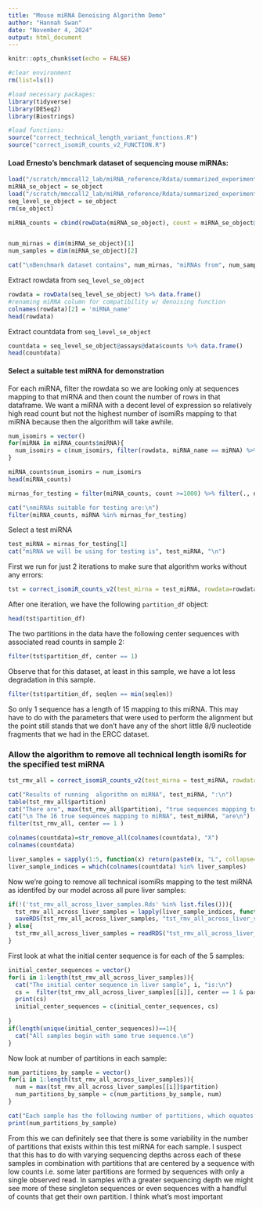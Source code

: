 ```yaml
---
title: "Mouse miRNA Denoising Algorithm Demo"
author: "Hannah Swan"
date: "November 4, 2024"
output: html_document
---
```


```r
knitr::opts_chunk$set(echo = FALSE)
```

```r
#clear environment
rm(list=ls())

```

```r
#load necessary packages:
library(tidyverse)
library(DESeq2)
library(Biostrings)

#load functions:
source("correct_technical_length_variant_functions.R")
source("correct_isomiR_counts_v2_FUNCTION.R")
```

#### Load Ernesto's benchmark dataset of sequencing mouse miRNAs:
```r
load("/scratch/mmccall2_lab/miRNA_reference/Rdata/summarized_experiment_miRNA.RData")
miRNA_se_object = se_object
load("/scratch/mmccall2_lab/miRNA_reference/Rdata/summarized_experiment_isomiR.RData")
seq_level_se_object = se_object
rm(se_object)

miRNA_counts = cbind(rowData(miRNA_se_object), count = miRNA_se_object@assays@data$counts[,"1L"]) %>% data.frame()


num_mirnas = dim(miRNA_se_object)[1]
num_samples = dim(miRNA_se_object)[2]

cat("\nBenchmark dataset contains", num_mirnas, "miRNAs from", num_samples, "samples.\n")

```

Extract rowdata from `seq_level_se_object`
```r
rowdata = rowData(seq_level_se_object) %>% data.frame()
#renaming miRNA column for compatibility w/ denoising function 
colnames(rowdata)[2] = 'miRNA_name'
head(rowdata)
```

Extract countdata from `seq_level_se_object`
```r
countdata = seq_level_se_object@assays@data$counts %>% data.frame()
head(countdata)

```

#### Select a suitable test miRNA for demonstration 
For each miRNA, filter the rowdata so we are looking only at sequences mapping to that miRNA and then count the number of rows in that dataframe. We want a miRNA with a decent level of expression so relatively high read count but not the highest number of isomiRs mapping to that miRNA because then the algorithm will take awhile. 
```r
num_isomirs = vector()
for(miRNA in miRNA_counts$miRNA){
  num_isomirs = c(num_isomirs, filter(rowdata, miRNA_name == miRNA) %>% nrow())
}

miRNA_counts$num_isomirs = num_isomirs
head(miRNA_counts)

mirnas_for_testing = filter(miRNA_counts, count >=1000) %>% filter(., num_isomirs < 1000) %>% select(., miRNA) %>% unlist()

cat("\nmiRNAs suitable for testing are:\n")
filter(miRNA_counts, miRNA %in% mirnas_for_testing)


```

Select a test miRNA
```r
test_miRNA = mirnas_for_testing[1]
cat("miRNA we will be using for testing is", test_miRNA, "\n")
```

First we run for just 2 iterations to make sure that algorithm works without any errors:
```r
tst = correct_isomiR_counts_v2(test_mirna = test_miRNA, rowdata=rowdata, countdata=countdata, sample_idx = 2, max_iterations = 2, OMEGA_A = 0.05)
```

After one iteration, we have the following `partition_df` object:
```r
head(tst$partition_df)
```

The two partitions in the data have the following center sequences with associated read counts in sample 2:
```r
filter(tst$partition_df, center == 1)
```

Observe that for this dataset, at least in this sample, we have a lot less degradation in this sample. 
```r
filter(tst$partition_df, seqlen == min(seqlen))
```

So only 1 sequence has a length of  15 mapping to this miRNA. This may have to do with the parameters that were used to perform the alignment but the point still stands that we don't have any of the short little 8/9  nucleotide fragments that we had in the ERCC dataset. 

### Allow the algorithm to remove all technical length isomiRs for the specified test miRNA
```r
tst_rmv_all = correct_isomiR_counts_v2(test_mirna = test_miRNA, rowdata=rowdata, countdata=countdata, sample_idx=2, max_iterations = 20, OMEGA_A=0.05)
```


```r
cat("Results of running  algorithm on miRNA", test_miRNA, ":\n")
table(tst_rmv_all$partition)
cat("There are", max(tst_rmv_all$partition), "true sequences mapping to miRNA",  test_miRNA, "in this sample. \n")
cat("\n The 16 true sequences mapping to miRNA", test_miRNA, "are\n")
filter(tst_rmv_all, center == 1 )
```

```r
colnames(countdata)=str_remove_all(colnames(countdata), "X")
colnames(countdata)

liver_samples = sapply(1:5, function(x) return(paste0(x, "L", collapse="")))
liver_sample_indices = which(colnames(countdata) %in% liver_samples)
```

Now we're going to remove all technical isomiRs mapping to the test miRNA as identifed by our model across all pure liver samples:
```r
if(!('tst_rmv_all_across_liver_samples.Rds' %in% list.files())){
  tst_rmv_all_across_liver_samples = lapply(liver_sample_indices, function(x) correct_isomiR_counts_v2(test_miRNA, rowdata=rowdata, countdata=countdata, x, max_iterations=20, OMEGA_A=0.05))
  saveRDS(tst_rmv_all_across_liver_samples, "tst_rmv_all_across_liver_samples.Rds")
} else{
  tst_rmv_all_across_liver_samples = readRDS("tst_rmv_all_across_liver_samples.Rds")
}


```


First look at what the initial center sequence is for each of the 5 samples:
```r
initial_center_sequences = vector()
for(i in 1:length(tst_rmv_all_across_liver_samples)){
  cat("The initial center sequence in liver sample", i, "is:\n")
  cs =  filter(tst_rmv_all_across_liver_samples[[i]], center == 1 & partition ==  1) %>% select(.,  uniqueSequence) %>% unlist() 
  print(cs)
  initial_center_sequences = c(initial_center_sequences, cs)
  
}
if(length(unique(initial_center_sequences))==1){
  cat("All samples begin with same true sequence.\n")
}
```

Now look at number of partitions in each sample:
```r
num_partitions_by_sample = vector()
for(i in 1:length(tst_rmv_all_across_liver_samples)){
  num = max(tst_rmv_all_across_liver_samples[[i]]$partition)
  num_partitions_by_sample = c(num_partitions_by_sample, num)
}

cat("Each sample has the following number of partitions, which equates to the number of true isomiR sequences\n")
print(num_partitions_by_sample)
```

From this we can definitely see that there is some variability in the number of partitions that exists within this test miRNA for each sample. I suspect that this has to do with varying sequencing depths across each of these samples in combination with partitions that are centered by a sequence with low counts i.e. some later partitions are formed by sequences with only a single observed read. In samples with a greater sequencing depth we might see more of these singleton sequences or even sequences with a handful of counts that get their own partition. \n
I think what's most important 